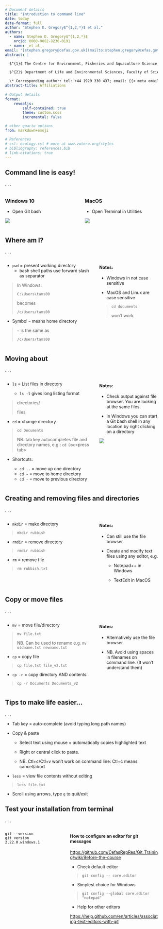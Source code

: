 ```yaml
---
# Document details
title: "Introduction to command line"
date: today
date-format: full
author: "Stephen D. Gregory$^{1,2,*}$ et al."
authors: 
  - name: Stephen D. Gregory$^{1,2,*}$
    orcid: 0000-0002-8230-0191
  - name: _et al_.
email: "[stephen.gregory@cefas.gov.uk](mailto:stephen.gregory@cefas.gov.uk)"
abstract: |

  $^{1}$ The Centre for Environment, Fisheries and Aquaculture Science, Barrack Road, Weymouth, Dorset DT4 8UB, UK

  $^{2}$ Department of Life and Environmental Sciences, Faculty of Science and Technology, Bournemouth University, Poole BH12 5BB, UK

  \* Corresponding author: tel: +44 1929 330 437; email: {{< meta email >}}
abstract-title: Affiliations
  
# Output details
format: 
    revealjs:
        self-contained: true
        theme: custom.scss
        incremental: false

# other quarto options
from: markdown+emoji

# References
# csl: ecology.csl # more at www.zotero.org/styles
# bibliography: references.bib
# link-citations: true
---
```


## Command line is easy!

<style>
.reveal section p {
    display: inline-block;
    font-size: 0.75em;
    line-height: 1.2em;
}
</style>

. . .

:::: {.columns}
::: {.column width="50%"}

### Windows 10

- Open Git bash

![](../images/intro-to-cmd-img-1-1.jpg)

:::
::: {.column width="50%"}

### MacOS

- Open Terminal in Utilities

![](../images/intro-to-cmd-img-1-2.png)

:::
::::

## Where am I?

. . .

:::: {.columns}
::: {.column width="60%"}

- `pwd` = present working directory
  + bash shell paths use forward slash as separator

> In Windows:
> 
> `C:\Users\tams00`
> 
> becomes
> 
> `/c/Users/tams00`

- Symbol `~` means home directory

> `~` is the same as
>
> `/c/Users/tams00`

:::
::: {.column width="40%"}

#### Notes:

- Windows in not case sensitive

- MacOS and Linux are case sensitive

> `cd documents` 
> 
> won’t work

:::
::::

## Moving about

. . .

:::: {.columns}
::: {.column width="60%"}

- `ls` = List files in directory

  + `ls -l` gives long listing format


> directories/
> 
> files

- `cd` = change directory

> `cd Documents`
> 
> NB. tab key autocompletes file and directory names, e.g.: `cd Doc`\<press tab\>

- Shortcuts:

  + `cd ..` = move up one directory
  + `cd ~` = move to home directory
  + `cd -` = move to previous directory

:::
::: {.column width="40%"}

#### Notes:

- Check output against file browser. You are looking at the same files.

- In Windows you can start a Git bash shell in any location by right clicking on a directory

![](../images/intro-to-cmd-img-3-1.png)

:::
::::

## Creating and removing files and directories

. . .

:::: {.columns}
::: {.column width="60%"}

- `mkdir` = make directory

> `mkdir rubbish`

- `rmdir` = remove directory

> `rmdir rubbish`

- `rm` = remove file

> `rm rubbish.txt`

:::
::: {.column width="40%"}

#### Notes:

- Can still use the file browser
 
- Create and modify text files using any editor, e.g.

  + Notepad++ in Windows

  + TextEdit in MacOS

:::
::::

## Copy or move files

. . . 

:::: {.columns}
::: {.column width="60%"}

- `mv` = move file/directory

> `mv file.txt` <new location>
> 
> NB. Can be used to rename e.g. `mv oldname.txt newname.txt`

- `cp` = copy file

> `cp file.txt file_v2.txt`

- `cp -r` = copy directory AND contents

> `cp -r Documents Documents_v2`

:::
::: {.column width="40%"}

#### Notes:

- Alternatively use the file browser

- NB. Avoid using spaces in filenames on command line. (It won’t understand them)

:::
::::

## Tips to make life easier...

. . .

- Tab key = auto-complete (avoid typing long path names)

- Copy & paste

  + Select text using mouse = automatically copies highlighted text
   
  + Right or central click to paste.
   
  + NB. Ctl+c/Ctl+v won’t work on command line: Ctl+c means cancel/abort
   
- `less` = view file contents without editing

> `less file.txt`

- Scroll using arrows, type `q` to quit/exit

## Test your installation from terminal

. . .

:::: {.columns}
::: {.column width="40%"}

```
git --version
git version 2.22.0.windows.1
```

:::
::: {.column width="60%"}

#### How to configure an editor for git messages

[https://github.com/CefasRepRes/Git_Training/wiki/Before-the-course](https://github.com/CefasRepRes/Git_Training/wiki/Before-the-course)

- Check default editor

> `git config -- core.editor`

- Simplest choice for Windows

> `git config --global core.editor "notepad"`

- Help for other editors

[https://help.github.com/en/articles/associating-text-editors-with-git](https://help.github.com/en/articles/associating-text-editors-with-git)

:::
::::
